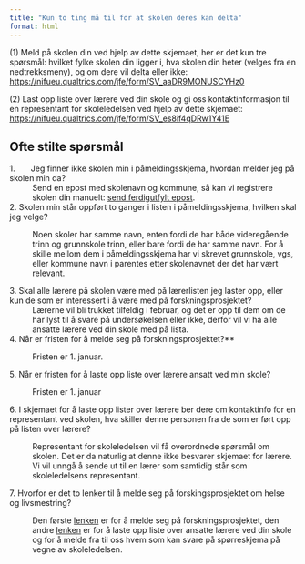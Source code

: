 ```yaml
---
title: "Kun to ting må til for at skolen deres kan delta"
format: html
---
```


(1) Meld på skolen din ved hjelp av dette skjemaet, her er det kun tre spørsmål: hvilket fylke skolen din ligger i, hva skolen din heter (velges fra en nedtrekksmeny), og om dere vil delta eller ikke: <https://nifueu.qualtrics.com/jfe/form/SV_aaDR9MONUSCYHz0>

(2) Last opp liste over lærere ved din skole og gi oss kontaktinformasjon til en representant for skoleledelsen ved hjelp av dette skjemaet: <https://nifueu.qualtrics.com/jfe/form/SV_es8if4qDRw1Y41E>

## Ofte stilte spørsmål

1.       Jeg finner ikke skolen min i påmeldingsskjema, hvordan melder jeg på skolen min da?
: Send en epost med skolenavn og kommune, så kan vi registrere skolen din manuelt: [send ferdigutfylt epost](mailto:heals@nifu.no?subject=Vi%20vil%20gjerne%20delta&body=Hei,%0Avi%20er%20interesserte%20i%20prosjektet%20og%20vil%20gjerne%20motta%20påmeldingsinformasjon.%0A%0AHilsen%20SKOLENAVN).

2. Skolen min står oppført to ganger i listen i påmeldingsskjema, hvilken skal jeg velge?

: Noen skoler har samme navn, enten fordi de har både videregående trinn og grunnskole trinn, eller bare fordi de har samme navn. For å skille mellom dem i påmeldingsskjema har vi skrevet grunnskole, vgs, eller kommune navn i parentes etter skolenavnet der det har vært relevant.

3. Skal alle lærere på skolen være med på lærerlisten jeg laster opp, eller kun de som er interessert i å være med på forskningsprosjektet?
: Lærerne vil bli trukket tilfeldig i februar, og det er opp til dem om de har lyst til å svare på undersøkelsen eller ikke, derfor vil vi ha alle ansatte lærere ved din skole med på lista.

4. Når er fristen for å melde seg på forskningsprosjektet?**

: Fristen er 1. januar.

5. Når er fristen for å laste opp liste over lærere ansatt ved min skole?

: Fristen er 1. januar

6. I skjemaet for å laste opp lister over lærere ber dere om kontaktinfo for en representant ved skolen, hva skiller denne personen fra de som er ført opp på listen over lærere?

: Representant for skoleledelsen vil få overordnede spørsmål om skolen. Det er da naturlig at denne ikke besvarer skjemaet for lærere. Vi vil unngå å sende ut til en lærer som samtidig står som skoleledelsens representant.

7. Hvorfor er det to lenker til å melde seg på forskingsprosjektet om helse og livsmestring?

: Den første [lenken](https://nifueu.qualtrics.com/jfe/form/SV_aaDR9MONUSCYHz0) er for å melde seg på forskningsprosjektet, den andre [lenken](https://nifueu.qualtrics.com/jfe/form/SV_es8if4qDRw1Y41E) er for å laste opp liste over ansatte lærere ved din skole og for å melde fra til oss hvem som kan svare på spørreskjema på vegne av skoleledelsen.
